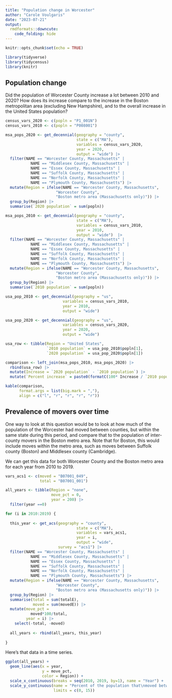 ```yaml
---
title: "Population change in Worcester"
author: "Carole Voulgaris"
date: "2023-07-21"
output: 
  rmdformats::downcute:
    code_folding: hide
---
```


```r
knitr::opts_chunk$set(echo = TRUE)
```



```r
library(tidyverse)
library(tidycensus)
library(knitr)
```

## Population change

Did the population of Worcester County
increase a lot between 2010 and 2020? How does its increase compare
to the increase in the Boston metropolitan area (excluding New Hampshire), and
to the overall increase in the United States population?

```r
census_vars_2020 <- c(popln = "P1_001N")
census_vars_2010 <- c(popln = "P008001")

msa_pops_2020 <- get_decennial(geography = "county",
                               state = c("MA"),
                               variables = census_vars_2020,
                               year = 2020,
                               output = "wide") |>
  filter(NAME == "Worcester County, Massachusetts" |
           NAME == "Middlesex County, Massachusetts" |
           NAME == "Essex County, Massachusetts" |
           NAME == "Suffolk County, Massachusetts" |
           NAME == "Norfolk County, Massachusetts" |
           NAME == "Plymouth County, Massachusetts") |>
  mutate(Region = ifelse(NAME == "Worcester County, Massachusetts",
                      "Worcester County", 
                      "Boston metro area (Massachusetts only)")) |>
  group_by(Region) |>
  summarise(`2020 population` = sum(popln))

msa_pops_2010 <- get_decennial(geography = "county",
                               state = c("MA"),
                               variables = census_vars_2010,
                               year = 2010,
                               output = "wide")  |>
  filter(NAME == "Worcester County, Massachusetts" |
           NAME == "Middlesex County, Massachusetts" |
           NAME == "Essex County, Massachusetts" |
           NAME == "Suffolk County, Massachusetts" |
           NAME == "Norfolk County, Massachusetts" |
           NAME == "Plymouth County, Massachusetts") |>
  mutate(Region = ifelse(NAME == "Worcester County, Massachusetts",
                      "Worcester County", 
                      "Boston metro area (Massachusetts only)")) |>
  group_by(Region) |>
  summarise(`2010 population` = sum(popln))

usa_pop_2010 <- get_decennial(geography = "us",
                         variables = census_vars_2010,
                         year = 2010,
                         output = "wide")

usa_pop_2020 <- get_decennial(geography = "us",
                         variables = census_vars_2020,
                         year = 2020,
                         output = "wide")

usa_row <- tibble(Region = "United States", 
                  `2010 population` = usa_pop_2010$popln[1],
                  `2020 population` = usa_pop_2020$popln[1])

comparison <- left_join(msa_pops_2010, msa_pops_2020) |>
  rbind(usa_row) |>
  mutate(Increase = `2020 population` - `2010 population`) |>
  mutate(`Percent increase` = paste0(formatC(100* Increase / `2010 population`, digits = 2), "%"))

kable(comparison,
      format.args = list(big.mark = ","), 
      align = c("l", "r", "r", "r", "r"))

```

## Prevalence of movers over time

One way to look at this question would be to look at how much of the 
population of the Worcester had moved between counties, but within the same state
during this period, and compare that to the population of inter-county movers
in the Boston metro area. Note that for Boston, this would include moves within
the metro area, such as moves between Suffolk county (Boston) and Middlesex county
(Cambridge).

We can get this data for both Worcester County and the Boston metro area for each year from 2010 
to 2019.

```r
vars_acs1 <- c(moved = "B07001_049",
               total = "B07001_001")

all_years <- tibble(Region = "none",
                    move_pct = 0,
                    year = 200) |>
  filter(year ==0)

for (i in 2010:2019) {
  
  this_year <- get_acs(geography = "county",
                               state = c("MA"),
                               variables = vars_acs1,
                               year = i,
                               output = "wide",
                       survey = "acs1") |>
  filter(NAME == "Worcester County, Massachusetts" |
           NAME == "Middlesex County, Massachusetts" |
           NAME == "Essex County, Massachusetts" |
           NAME == "Suffolk County, Massachusetts" |
           NAME == "Norfolk County, Massachusetts" |
           NAME == "Plymouth County, Massachusetts") |>
  mutate(Region = ifelse(NAME == "Worcester County, Massachusetts",
                      "Worcester County", 
                      "Boston metro area (Massachusetts only)")) |>
  group_by(Region) |>
  summarise(total = sum(totalE),
            moved = sum(movedE)) |>
  mutate(move_pct = 
           moved*100/total,
         year = i) |>
    select(-total, -moved)
  
  all_years <- rbind(all_years, this_year)
  
}
```

Here's that data in a time series.

```r
ggplot(all_years) +
  geom_line(aes(x = year, 
                y = move_pct,
                color = Region)) +
  scale_x_continuous(breaks = seq(2010, 2019, by=1), name = "Year") +
  scale_y_continuous(name = "Percent of the population that\nmoved between counties by within\nthe same state in the past year",
                     limits = c(0, 15))
```

